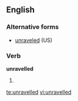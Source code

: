 ==English==

===Alternative forms===
*[[unraveled]] (US)

===Verb===
'''unravelled'''

#{{British}} {{past of|[[unravel]]}}

[[te:unravelled]]
[[vi:unravelled]]